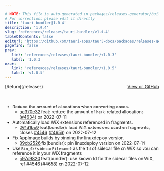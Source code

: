 ```yaml
---

# NOTE: This file is auto-generated in packages/releases-generator/build.ts
# For corrections please edit it directly
title: 'tauri-bundler@1.0.4'
description: '1.0.4'
slug: 'references/releases/tauri-bundler/v1.0.4'
tableOfContents: false
editUrl: 'https://github.com/tauri-apps/tauri-docs/packages/releases-generator/build.ts'
pagefind: false
prev:
   link: 'references/releases/tauri-bundler/v1.0.3'
   label: '1.0.3'
next:
   link: 'references/releases/tauri-bundler/v1.0.5'
   label: 'v1.0.5'
---
```


			

<ReleaseSidebar slug="references/releases/tauri-bundler"  packageName="tauri-bundler" />

<div style="margin-bottom:3rem; display: flex; justify-content: space-between; align-items: center"><span>[Return](/releases)</span><span><a href="https://github.com/tauri-apps/tauri/releases/tag/tauri-bundler-v1.0.4">View on GitHub</a></span></div>

- Reduce the amount of allocations when converting cases.
  - [bc370e32](https://www.github.com/tauri-apps/tauri/commit/bc370e326810446e15b1f50fb962b980114ba16b) feat: reduce the amount of `heck`-related allocations ([#4634](https://www.github.com/tauri-apps/tauri/pull/4634)) on 2022-07-11
- Automatically load WiX extensions referenced in fragments.
  - [261d1bc9](https://www.github.com/tauri-apps/tauri/commit/261d1bc9d4a0ecf4dda16a47a1652efeabffc378) feat(bundler): load WiX extensions used on fragments, closes [#4546](https://www.github.com/tauri-apps/tauri/pull/4546) ([#4656](https://www.github.com/tauri-apps/tauri/pull/4656)) on 2022-07-12
- Fix AppImage builds by pinning the linuxdeploy version.
  - [89cb2526](https://www.github.com/tauri-apps/tauri/commit/89cb2526409d3b88e0aa15b93e4d26b09d9c0373) fix(bundler): pin linuxdeploy version on 2022-07-14
- Use `Bin_$\{sidecarFilename}` as the `Id` of sidecar file on WiX so you can reference it in your WiX fragments.
  - [597c9820](https://www.github.com/tauri-apps/tauri/commit/597c98203cad9b45949816659f5f59976328585a) feat(bundler): use known Id for the sidecar files on WiX, ref [#4546](https://www.github.com/tauri-apps/tauri/pull/4546) ([#4658](https://www.github.com/tauri-apps/tauri/pull/4658)) on 2022-07-12

